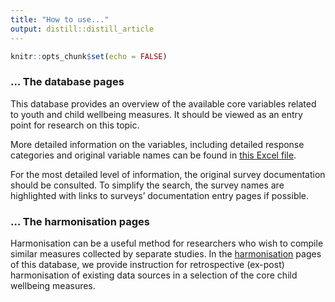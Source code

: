 ```yaml
---
title: "How to use..."
output: distill::distill_article
---
```


```r
knitr::opts_chunk$set(echo = FALSE)
```

### ... The database pages

This database provides an overview of the available core variables related to youth and child wellbeing measures. It should be viewed as an entry point for research on this topic.


More detailed information on the variables, including detailed response categories and original variable names can be found in <a href="Harmonization-Documentation2.0.xlsx"> this Excel file</a>.

For the most detailed level of information, the original survey documentation should be consulted. To simplify the search, the survey names are highlighted with links to surveys’ documentation entry pages if possible.


### ... The harmonisation pages

Harmonisation can be a useful method for researchers who wish to compile similar measures collected by separate studies. In the <a href="harmonization.html">harmonisation</a> pages of this database, we provide instruction for retrospective (ex-post) harmonisation of existing data sources in a selection of the core child wellbeing measures.